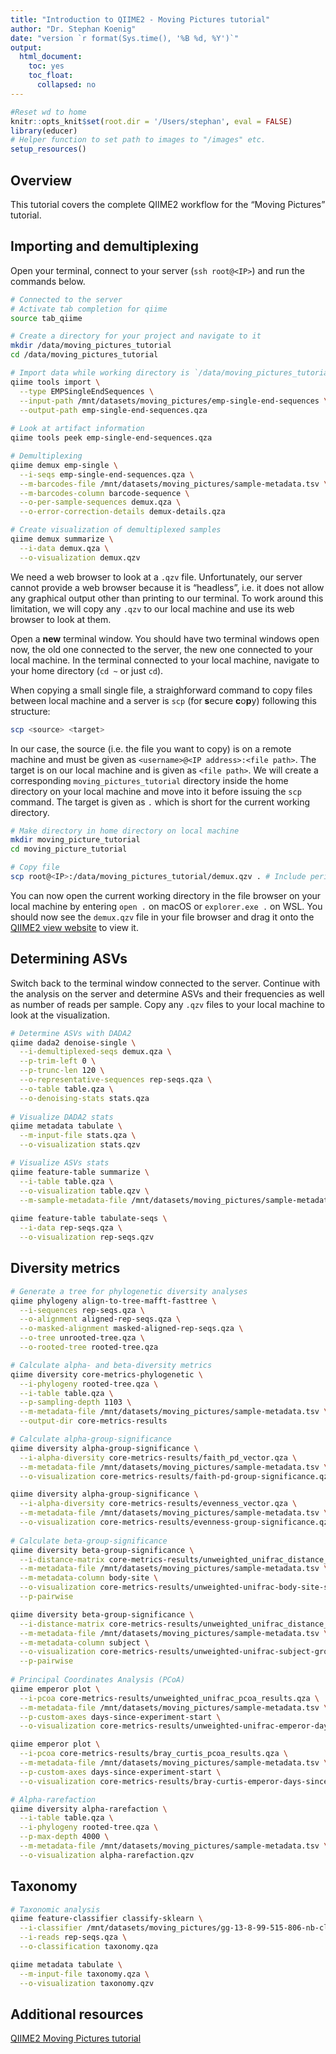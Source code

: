 ```yaml
---
title: "Introduction to QIIME2 - Moving Pictures tutorial"
author: "Dr. Stephan Koenig"
date: "version `r format(Sys.time(), '%B %d, %Y')`"
output:
  html_document:
    toc: yes
    toc_float:
      collapsed: no
---
```


```r
#Reset wd to home
knitr::opts_knit$set(root.dir = '/Users/stephan', eval = FALSE)
library(educer)
# Helper function to set path to images to "/images" etc.
setup_resources()
```

## Overview

This tutorial covers the complete QIIME2 workflow for the "Moving Pictures" tutorial.

## Importing and demultiplexing

Open your terminal, connect to your server (`ssh root@<IP>`) and run the commands below.

```bash
# Connected to the server
# Activate tab completion for qiime
source tab_qiime

# Create a directory for your project and navigate to it
mkdir /data/moving_pictures_tutorial
cd /data/moving_pictures_tutorial

# Import data while working directory is `/data/moving_pictures_tutorial`
qiime tools import \
  --type EMPSingleEndSequences \
  --input-path /mnt/datasets/moving_pictures/emp-single-end-sequences \
  --output-path emp-single-end-sequences.qza
  
# Look at artifact information
qiime tools peek emp-single-end-sequences.qza

# Demultiplexing
qiime demux emp-single \
  --i-seqs emp-single-end-sequences.qza \
  --m-barcodes-file /mnt/datasets/moving_pictures/sample-metadata.tsv \
  --m-barcodes-column barcode-sequence \
  --o-per-sample-sequences demux.qza \
  --o-error-correction-details demux-details.qza

# Create visualization of demultiplexed samples
qiime demux summarize \
  --i-data demux.qza \
  --o-visualization demux.qzv
```

We need a web browser to look at a `.qzv` file. Unfortunately, our server cannot provide a web browser because it is "headless", i.e. it does not allow any graphical output other than printing to our terminal. To work around this limitation, we will copy any `.qzv` to our local machine and use its web browser to look at them.

Open a **new** terminal window. You should have two terminal windows open now, the old one connected to the server, the new one connected to your local machine. In the terminal connected to your local machine, navigate to your home directory (`cd ~` or just `cd`).

When copying a small single file, a straighforward command to copy files between local machine and a server is `scp` (for **s**ecure **c**o**p**y) following this structure:

```bash
scp <source> <target>
```

In our case, the source (i.e. the file you want to copy) is on a remote machine and must be given as `<username>@<IP address>:<file path>`. The target is on our local machine and is given as `<file path>`. We will create a corresponding `moving_pictures_tutorial` directory inside the home directory on your local machine and move into it before issuing the `scp` command. The target is given as `.` which is short for the current working directory.

```bash
# Make directory in home directory on local machine
mkdir moving_picture_tutorial
cd moving_picture_tutorial

# Copy file
scp root@<IP>:/data/moving_pictures_tutorial/demux.qzv . # Include period!!!
```

You can now open the current working directory in the file browser on your local machine by entering `open .` on macOS or `explorer.exe .` on WSL. You should now see the `demux.qzv` file in your file browser and drag it onto the [QIIME2 view website](https://view.qiime2.org/) to view it.



## Determining ASVs

Switch back to the terminal window connected to the server. Continue with the analysis on the server and determine ASVs and their frequencies as well as number of reads per sample. Copy any `.qzv` files to your local machine to look at the visualization.

```bash
# Determine ASVs with DADA2
qiime dada2 denoise-single \
  --i-demultiplexed-seqs demux.qza \
  --p-trim-left 0 \
  --p-trunc-len 120 \
  --o-representative-sequences rep-seqs.qza \
  --o-table table.qza \
  --o-denoising-stats stats.qza
  
# Visualize DADA2 stats
qiime metadata tabulate \
  --m-input-file stats.qza \
  --o-visualization stats.qzv

# Visualize ASVs stats
qiime feature-table summarize \
  --i-table table.qza \
  --o-visualization table.qzv \
  --m-sample-metadata-file /mnt/datasets/moving_pictures/sample-metadata.tsv
  
qiime feature-table tabulate-seqs \
  --i-data rep-seqs.qza \
  --o-visualization rep-seqs.qzv
```

## Diversity metrics

```bash
# Generate a tree for phylogenetic diversity analyses
qiime phylogeny align-to-tree-mafft-fasttree \
  --i-sequences rep-seqs.qza \
  --o-alignment aligned-rep-seqs.qza \
  --o-masked-alignment masked-aligned-rep-seqs.qza \
  --o-tree unrooted-tree.qza \
  --o-rooted-tree rooted-tree.qza

# Calculate alpha- and beta-diversity metrics
qiime diversity core-metrics-phylogenetic \
  --i-phylogeny rooted-tree.qza \
  --i-table table.qza \
  --p-sampling-depth 1103 \
  --m-metadata-file /mnt/datasets/moving_pictures/sample-metadata.tsv \
  --output-dir core-metrics-results

# Calculate alpha-group-significance
qiime diversity alpha-group-significance \
  --i-alpha-diversity core-metrics-results/faith_pd_vector.qza \
  --m-metadata-file /mnt/datasets/moving_pictures/sample-metadata.tsv \
  --o-visualization core-metrics-results/faith-pd-group-significance.qzv

qiime diversity alpha-group-significance \
  --i-alpha-diversity core-metrics-results/evenness_vector.qza \
  --m-metadata-file /mnt/datasets/moving_pictures/sample-metadata.tsv \
  --o-visualization core-metrics-results/evenness-group-significance.qzv
  
# Calculate beta-group-significance
qiime diversity beta-group-significance \
  --i-distance-matrix core-metrics-results/unweighted_unifrac_distance_matrix.qza \
  --m-metadata-file /mnt/datasets/moving_pictures/sample-metadata.tsv \
  --m-metadata-column body-site \
  --o-visualization core-metrics-results/unweighted-unifrac-body-site-significance.qzv \
  --p-pairwise

qiime diversity beta-group-significance \
  --i-distance-matrix core-metrics-results/unweighted_unifrac_distance_matrix.qza \
  --m-metadata-file /mnt/datasets/moving_pictures/sample-metadata.tsv \
  --m-metadata-column subject \
  --o-visualization core-metrics-results/unweighted-unifrac-subject-group-significance.qzv \
  --p-pairwise
  
# Principal Coordinates Analysis (PCoA)
qiime emperor plot \
  --i-pcoa core-metrics-results/unweighted_unifrac_pcoa_results.qza \
  --m-metadata-file /mnt/datasets/moving_pictures/sample-metadata.tsv \
  --p-custom-axes days-since-experiment-start \
  --o-visualization core-metrics-results/unweighted-unifrac-emperor-days-since-experiment-start.qzv

qiime emperor plot \
  --i-pcoa core-metrics-results/bray_curtis_pcoa_results.qza \
  --m-metadata-file /mnt/datasets/moving_pictures/sample-metadata.tsv \
  --p-custom-axes days-since-experiment-start \
  --o-visualization core-metrics-results/bray-curtis-emperor-days-since-experiment-start.qzv

# Alpha-rarefaction
qiime diversity alpha-rarefaction \
  --i-table table.qza \
  --i-phylogeny rooted-tree.qza \
  --p-max-depth 4000 \
  --m-metadata-file /mnt/datasets/moving_pictures/sample-metadata.tsv \
  --o-visualization alpha-rarefaction.qzv
```

## Taxonomy

```bash
# Taxonomic analysis
qiime feature-classifier classify-sklearn \
  --i-classifier /mnt/datasets/moving_pictures/gg-13-8-99-515-806-nb-classifier.qza \
  --i-reads rep-seqs.qza \
  --o-classification taxonomy.qza

qiime metadata tabulate \
  --m-input-file taxonomy.qza \
  --o-visualization taxonomy.qzv
```



## Additional resources

[QIIME2 Moving Pictures tutorial](https://docs.qiime2.org/2020.8/tutorials/moving-pictures/)
